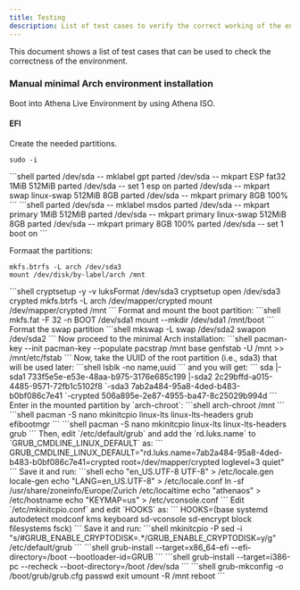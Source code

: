 ```yaml
---
title: Testing
description: List of test cases to verify the correct working of the environment.
---
```


This document shows a list of test cases that can be used to check the correctness of the environment.

### Manual minimal Arch environment installation
Boot into Athena Live Environment by using Athena ISO.
#### EFI
Create the needed partitions.
```shell
sudo -i
```
<PackageManagerTabs>
<Fragment slot="EFI">
```shell
parted /dev/sda -- mklabel gpt
parted /dev/sda -- mkpart ESP fat32 1MiB 512MiB
parted /dev/sda -- set 1 esp on
parted /dev/sda -- mkpart swap linux-swap 512MiB 8GB
parted /dev/sda -- mkpart primary 8GB 100%
```
</Fragment>
<Fragment slot="BIOS/Legacy">
```shell
parted /dev/sda -- mklabel msdos
parted /dev/sda -- mkpart primary 1MiB 512MiB
parted /dev/sda -- mkpart primary linux-swap 512MiB 8GB
parted /dev/sda -- mkpart primary 8GB 100%
parted /dev/sda -- set 1 boot on
```
</Fragment>
</PackageManagerTabs>

Formaat the partitions:
<PackageManagerTabs>
<Fragment slot="Unencrypted">
```shell
mkfs.btrfs -L arch /dev/sda3
mount /dev/disk/by-label/arch /mnt
```
</Fragment>
<Fragment slot="Encrypted">
```shell
cryptsetup -y -v luksFormat /dev/sda3
cryptsetup open /dev/sda3 crypted
mkfs.btrfs -L arch /dev/mapper/crypted
mount /dev/mapper/crypted /mnt
```
</Fragment>
</PackageManagerTabs>
Format and mount the boot partition:
```shell
mkfs.fat -F 32 -n BOOT /dev/sda1
mount --mkdir /dev/sda1 /mnt/boot
```
Format the swap partition
```shell
mkswap -L swap /dev/sda2
swapon /dev/sda2
```
Now proceed to the minimal Arch installation:
```shell
pacman-key --init
pacman-key --populate
pacstrap /mnt base
genfstab -U /mnt >> /mnt/etc/fstab
```
Now, take the UUID of the root partition (i.e., sda3) that will be used later:
```shell
lsblk -no name,uuid
```
and you will get:
```
sda
|-sda1      733f5e5e-e53e-48aa-b975-3176e685c199
|-sda2      2c29bffd-a015-4485-9571-72fb1c5102f8
`-sda3      7ab2a484-95a8-4ded-b483-b0bf086c7e41
  `-crypted 506a895e-2e87-4955-ba47-8c25029b994d
```
Enter in the mounted partition by `arch-chroot`:
```shell
arch-chroot /mnt
```
<PackageManagerTabs>
<Fragment slot="EFI">
```shell
pacman -S nano mkinitcpio linux-lts linux-lts-headers grub efibootmgr
```
</Fragment>
<Fragment slot="BIOS/Legacy">
```shell
pacman -S nano mkinitcpio linux-lts linux-lts-headers grub
```
</Fragment>
</PackageManagerTabs>
Then, edit `/etc/default/grub` and add the `rd.luks.name` to `GRUB_CMDLINE_LINUX_DEFAULT` as:
```
GRUB_CMDLINE_LINUX_DEFAULT="rd.luks.name=7ab2a484-95a8-4ded-b483-b0bf086c7e41=crypted root=/dev/mapper/crypted loglevel=3 quiet"
```
Save it and run:
```shell
echo "en_US.UTF-8 UTF-8" > /etc/locale.gen
locale-gen
echo "LANG=en_US.UTF-8" > /etc/locale.conf
ln -sf /usr/share/zoneinfo/Europe/Zurich /etc/localtime
echo "athenaos" > /etc/hostname
echo "KEYMAP=us" > /etc/vconsole.conf
```
Edit `/etc/mkinitcpio.conf` and edit `HOOKS` as:
```
HOOKS=(base systemd autodetect modconf kms keyboard sd-vconsole sd-encrypt block filesystems fsck)
```
Save it and run:
```shell
mkinitcpio -P
sed -i "s/#GRUB_ENABLE_CRYPTODISK=.*/GRUB_ENABLE_CRYPTODISK=y/g" /etc/default/grub
```
<PackageManagerTabs>
<Fragment slot="EFI">
```shell
grub-install --target=x86_64-efi --efi-directory=/boot --bootloader-id=GRUB
```
</Fragment>
<Fragment slot="BIOS/Legacy">
```shell
grub-install --target=i386-pc --recheck --boot-directory=/boot /dev/sda
```
</Fragment>
</PackageManagerTabs>
```shell
grub-mkconfig -o /boot/grub/grub.cfg
passwd
exit
umount -R /mnt
reboot
```
<ImageComponent />